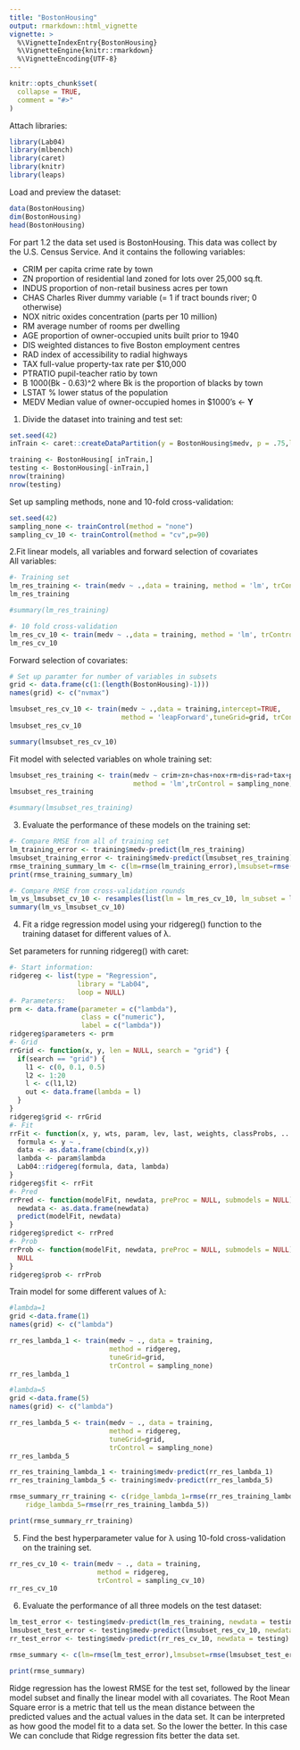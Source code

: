 ```yaml
---
title: "BostonHousing"
output: rmarkdown::html_vignette
vignette: >
  %\VignetteIndexEntry{BostonHousing}
  %\VignetteEngine{knitr::rmarkdown}
  %\VignetteEncoding{UTF-8}
---
```


```r
knitr::opts_chunk$set(
  collapse = TRUE,
  comment = "#>"
)
```
Attach libraries:
```r
library(Lab04)
library(mlbench)
library(caret)
library(knitr)
library(leaps)
```

Load and preview the dataset:
```r
data(BostonHousing)
dim(BostonHousing)
head(BostonHousing)
```
For part 1.2 the data set used is BostonHousing. This data was collect by the 
U.S. Census Service. And it contains the following variables:

* CRIM     per capita crime rate by town
* ZN       proportion of residential land zoned for lots over 25,000 sq.ft.
* INDUS    proportion of non-retail business acres per town
* CHAS     Charles River dummy variable (= 1 if tract bounds river; 0 otherwise)
* NOX      nitric oxides concentration (parts per 10 million)
* RM       average number of rooms per dwelling
* AGE      proportion of owner-occupied units built prior to 1940
* DIS      weighted distances to five Boston employment centres
* RAD      index of accessibility to radial highways
* TAX      full-value property-tax rate per $10,000
* PTRATIO  pupil-teacher ratio by town
* B        1000(Bk - 0.63)^2 where Bk is the proportion of blacks by town
* LSTAT    % lower status of the population
* MEDV     Median value of owner-occupied homes in $1000's <- **Y**

1. Divide the dataset into training and test set:
```r
set.seed(42)
inTrain <- caret::createDataPartition(y = BostonHousing$medv, p = .75,list = FALSE)

training <- BostonHousing[ inTrain,]
testing <- BostonHousing[-inTrain,]
nrow(training)
nrow(testing)
```
Set up sampling methods, none and 10-fold cross-validation:
```r
set.seed(42)
sampling_none <- trainControl(method = "none")
sampling_cv_10 <- trainControl(method = "cv",p=90)

```
2.Fit linear models, all variables and forward selection of covariates\
All variables:
```r
#- Training set
lm_res_training <- train(medv ~ .,data = training, method = 'lm', trControl = sampling_none)
lm_res_training

#summary(lm_res_training)

#- 10 fold cross-validation
lm_res_cv_10 <- train(medv ~ .,data = training, method = 'lm', trControl = sampling_cv_10)
lm_res_cv_10
```
Forward selection of covariates:
```r
# Set up paramter for number of variables in subsets
grid <- data.frame(c(1:(length(BostonHousing)-1)))
names(grid) <- c("nvmax")

lmsubset_res_cv_10 <- train(medv ~ .,data = training,intercept=TRUE,
                            method = 'leapForward',tuneGrid=grid, trControl = sampling_cv_10)
lmsubset_res_cv_10

summary(lmsubset_res_cv_10)
```
Fit model with selected variables on whole training set:
```r
lmsubset_res_training <- train(medv ~ crim+zn+chas+nox+rm+dis+rad+tax+ptratio+b+lstat,data = training,
                               method = 'lm',trControl = sampling_none)
lmsubset_res_training

#summary(lmsubset_res_training)

```

3) Evaluate the performance of these models on the training set:
```r
#- Compare RMSE from all of training set
lm_training_error <- training$medv-predict(lm_res_training)
lmsubset_training_error <- training$medv-predict(lmsubset_res_training)
rmse_training_summary_lm <- c(lm=rmse(lm_training_error),lmsubset=rmse(lmsubset_training_error))
print(rmse_training_summary_lm)

#- Compare RMSE from cross-validation rounds
lm_vs_lmsubset_cv_10 <- resamples(list(lm = lm_res_cv_10, lm_subset = lmsubset_res_cv_10))
summary(lm_vs_lmsubset_cv_10)
```
4) Fit a ridge regression model using your ridgereg() function to the training dataset for different values of λ.

Set parameters for running ridgereg() with caret:
```r
#- Start information:
ridgereg <- list(type = "Regression",
                 library = "Lab04",
                 loop = NULL)
#- Parameters:
prm <- data.frame(parameter = c("lambda"),
                  class = c("numeric"),
                  label = c("lambda"))
ridgereg$parameters <- prm
#- Grid
rrGrid <- function(x, y, len = NULL, search = "grid") {
  if(search == "grid") {
    l1 <- c(0, 0.1, 0.5)
    l2 <- 1:20
    l <- c(l1,l2)
    out <- data.frame(lambda = l)
  }
}
ridgereg$grid <- rrGrid
#- Fit
rrFit <- function(x, y, wts, param, lev, last, weights, classProbs, ...) {
  formula <- y ~ .
  data <- as.data.frame(cbind(x,y))
  lambda <- param$lambda
  Lab04::ridgereg(formula, data, lambda)
}
ridgereg$fit <- rrFit
#- Pred
rrPred <- function(modelFit, newdata, preProc = NULL, submodels = NULL) {
  newdata <- as.data.frame(newdata)
  predict(modelFit, newdata)
}
ridgereg$predict <- rrPred
#- Prob
rrProb <- function(modelFit, newdata, preProc = NULL, submodels = NULL) {
  NULL
}
ridgereg$prob <- rrProb
```
Train model for some different values of λ:

```r
#lambda=1
grid <-data.frame(1)
names(grid) <- c("lambda")

rr_res_lambda_1 <- train(medv ~ ., data = training,
                         method = ridgereg,
                         tuneGrid=grid,
                         trControl = sampling_none)
rr_res_lambda_1

#lambda=5
grid <-data.frame(5)
names(grid) <- c("lambda")

rr_res_lambda_5 <- train(medv ~ ., data = training,
                         method = ridgereg,
                         tuneGrid=grid,
                         trControl = sampling_none)
rr_res_lambda_5

rr_res_training_lambda_1 <- training$medv-predict(rr_res_lambda_1)
rr_res_training_lambda_5 <- training$medv-predict(rr_res_lambda_5)

rmse_summary_rr_training <- c(ridge_lambda_1=rmse(rr_res_training_lambda_1),
    ridge_lambda_5=rmse(rr_res_training_lambda_5))

print(rmse_summary_rr_training)

```
5. Find the best hyperparameter value for λ using 10-fold cross-validation on the training set.
```r
rr_res_cv_10 <- train(medv ~ ., data = training,
                      method = ridgereg,
                      trControl = sampling_cv_10)
rr_res_cv_10
```

6. Evaluate the performance of all three models on the test dataset:

```r
lm_test_error <- testing$medv-predict(lm_res_training, newdata = testing)
lmsubset_test_error <- testing$medv-predict(lmsubset_res_cv_10, newdata = testing)
rr_test_error <- testing$medv-predict(rr_res_cv_10, newdata = testing)

rmse_summary <- c(lm=rmse(lm_test_error),lmsubset=rmse(lmsubset_test_error),ridge=rmse(rr_test_error))

print(rmse_summary)
```
Ridge regression has the lowest RMSE for the test set, followed by the linear model subset and finally the linear model with all covariates.
The Root Mean Square error is a metric that tell us the mean distance between the predicted values and the actual values in the data set. It can be interpreted as 
how good the model fit to a data set. So the lower the better. In this case We 
can conclude that Ridge regression fits better the data set.
